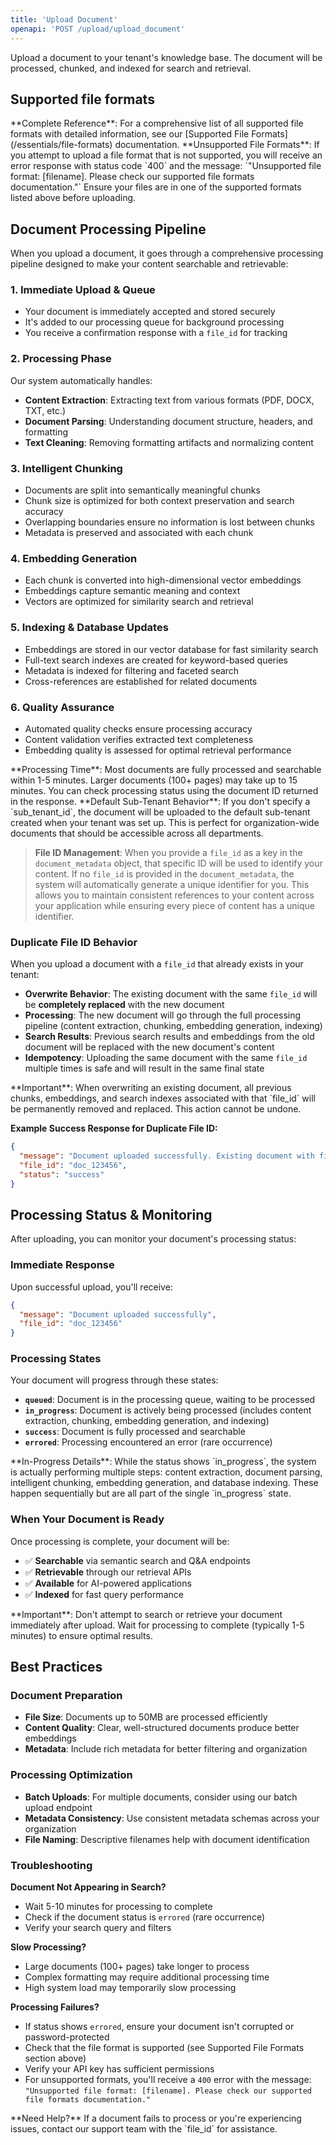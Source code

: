 ```yaml
---
title: 'Upload Document'
openapi: 'POST /upload/upload_document'
---
```


Upload a document to your tenant's knowledge base. The document will be processed, chunked, and indexed for search and retrieval.



## Supported file formats
<Info>
**Complete Reference**: For a comprehensive list of all supported file formats with detailed information, see our [Supported File Formats](/essentials/file-formats) documentation.
</Info>

<Warning>
**Unsupported File Formats**: If you attempt to upload a file format that is not supported, you will receive an error response with status code `400` and the message: `"Unsupported file format: [filename]. Please check our supported file formats documentation."` Ensure your files are in one of the supported formats listed above before uploading.
</Warning>

## Document Processing Pipeline

When you upload a document, it goes through a comprehensive processing pipeline designed to make your content searchable and retrievable:

### 1. **Immediate Upload & Queue**
- Your document is immediately accepted and stored securely
- It's added to our processing queue for background processing
- You receive a confirmation response with a `file_id` for tracking

### 2. **Processing Phase**
Our system automatically handles:
- **Content Extraction**: Extracting text from various formats (PDF, DOCX, TXT, etc.)
- **Document Parsing**: Understanding document structure, headers, and formatting
- **Text Cleaning**: Removing formatting artifacts and normalizing content

### 3. **Intelligent Chunking**
- Documents are split into semantically meaningful chunks
- Chunk size is optimized for both context preservation and search accuracy
- Overlapping boundaries ensure no information is lost between chunks
- Metadata is preserved and associated with each chunk

### 4. **Embedding Generation**
- Each chunk is converted into high-dimensional vector embeddings
- Embeddings capture semantic meaning and context
- Vectors are optimized for similarity search and retrieval

### 5. **Indexing & Database Updates**
- Embeddings are stored in our vector database for fast similarity search
- Full-text search indexes are created for keyword-based queries
- Metadata is indexed for filtering and faceted search
- Cross-references are established for related documents

### 6. **Quality Assurance**
- Automated quality checks ensure processing accuracy
- Content validation verifies extracted text completeness
- Embedding quality is assessed for optimal retrieval performance

<Note>
**Processing Time**: Most documents are fully processed and searchable within 1-5 minutes. Larger documents (100+ pages) may take up to 15 minutes. You can check processing status using the document ID returned in the response.
</Note>

<Note>
**Default Sub-Tenant Behavior**: If you don't specify a `sub_tenant_id`, the document will be uploaded to the default sub-tenant created when your tenant was set up. This is perfect for organization-wide documents that should be accessible across all departments.
</Note>

> **File ID Management**: When you provide a `file_id` as a key in the `document_metadata` object, that specific ID will be used to identify your content. If no `file_id` is provided in the `document_metadata`, the system will automatically generate a unique identifier for you. This allows you to maintain consistent references to your content across your application while ensuring every piece of content has a unique identifier.

### **Duplicate File ID Behavior**

When you upload a document with a `file_id` that already exists in your tenant:

- **Overwrite Behavior**: The existing document with the same `file_id` will be **completely replaced** with the new document
- **Processing**: The new document will go through the full processing pipeline (content extraction, chunking, embedding generation, indexing)
- **Search Results**: Previous search results and embeddings from the old document will be replaced with the new document's content
- **Idempotency**: Uploading the same document with the same `file_id` multiple times is safe and will result in the same final state

<Warning>
**Important**: When overwriting an existing document, all previous chunks, embeddings, and search indexes associated with that `file_id` will be permanently removed and replaced. This action cannot be undone.
</Warning>

**Example Success Response for Duplicate File ID:**
```json
{
  "message": "Document uploaded successfully. Existing document with file_id 'doc_123456' has been overwritten.",
  "file_id": "doc_123456",
  "status": "success"
}
```

## Processing Status & Monitoring

After uploading, you can monitor your document's processing status:

### **Immediate Response**
Upon successful upload, you'll receive:
```json
{
  "message": "Document uploaded successfully",
  "file_id": "doc_123456"
}
```

### **Processing States**
Your document will progress through these states:
- **`queued`**: Document is in the processing queue, waiting to be processed
- **`in_progress`**: Document is actively being processed (includes content extraction, chunking, embedding generation, and indexing)
- **`success`**: Document is fully processed and searchable
- **`errored`**: Processing encountered an error (rare occurrence)

<Info>
**In-Progress Details**: While the status shows `in_progress`, the system is actually performing multiple steps: content extraction, document parsing, intelligent chunking, embedding generation, and database indexing. These happen sequentially but are all part of the single `in_progress` state.
</Info>

### **When Your Document is Ready**
Once processing is complete, your document will be:
- ✅ **Searchable** via semantic search and Q&A endpoints
- ✅ **Retrievable** through our retrieval APIs
- ✅ **Available** for AI-powered applications
- ✅ **Indexed** for fast query performance

<Warning>
**Important**: Don't attempt to search or retrieve your document immediately after upload. Wait for processing to complete (typically 1-5 minutes) to ensure optimal results.
</Warning>


## Best Practices

### **Document Preparation**
- **File Size**: Documents up to 50MB are processed efficiently
- **Content Quality**: Clear, well-structured documents produce better embeddings
- **Metadata**: Include rich metadata for better filtering and organization

### **Processing Optimization**
- **Batch Uploads**: For multiple documents, consider using our batch upload endpoint
- **Metadata Consistency**: Use consistent metadata schemas across your organization
- **File Naming**: Descriptive filenames help with document identification

### **Troubleshooting**

**Document Not Appearing in Search?**
- Wait 5-10 minutes for processing to complete
- Check if the document status is `errored` (rare occurrence)
- Verify your search query and filters

**Slow Processing?**
- Large documents (100+ pages) take longer to process
- Complex formatting may require additional processing time
- High system load may temporarily slow processing

**Processing Failures?**
- If status shows `errored`, ensure your document isn't corrupted or password-protected
- Check that the file format is supported (see Supported File Formats section above)
- Verify your API key has sufficient permissions
- For unsupported formats, you'll receive a `400` error with the message: `"Unsupported file format: [filename]. Please check our supported file formats documentation."`

<Info>
**Need Help?** If a document fails to process or you're experiencing issues, contact our support team with the `file_id` for assistance.
</Info>

